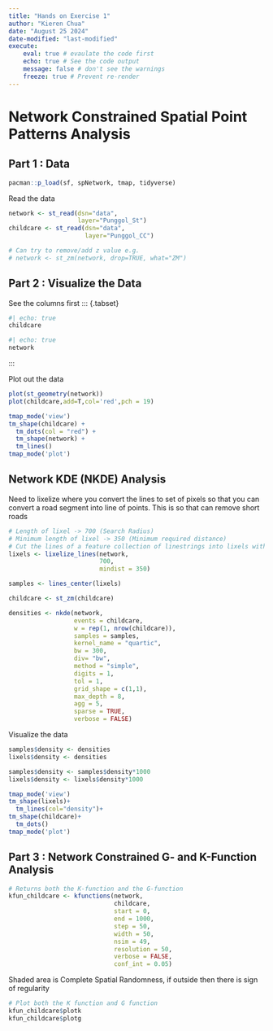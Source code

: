 ```yaml
---
title: "Hands on Exercise 1"
author: "Kieren Chua"
date: "August 25 2024"
date-modified: "last-modified"
execute: 
    eval: true # evaulate the code first
    echo: true # See the code output
    message: false # don't see the warnings
    freeze: true # Prevent re-render
---
```


# Network Constrained Spatial Point Patterns Analysis

## Part 1 : Data

```r
pacman::p_load(sf, spNetwork, tmap, tidyverse)
```

Read the data
```r
network <- st_read(dsn="data", 
                   layer="Punggol_St")
childcare <- st_read(dsn="data",
                     layer="Punggol_CC")

# Can try to remove/add z value e.g.
# network <- st_zm(network, drop=TRUE, what="ZM")
```

## Part 2 : Visualize the Data

See the columns first
::: {.tabset}

```r
#| echo: true
childcare
```
```r
#| echo: true
network
```
:::

Plot out the data
```r
plot(st_geometry(network))
plot(childcare,add=T,col='red',pch = 19)
```

```r
tmap_mode('view')
tm_shape(childcare) + 
  tm_dots(col = "red") + 
  tm_shape(network) +
  tm_lines()
tmap_mode('plot')
```

## Network KDE (NKDE) Analysis

Need to lixelize where you convert the lines to set of pixels so that you can convert a road segment into line of points. This is so that can remove short roads
```r
# Length of lixel -> 700 (Search Radius)
# Minimum length of lixel -> 350 (Minimum required distance)
# Cut the lines of a feature collection of linestrings into lixels with a specified minimal distance may fail if the line geometries are self intersecting
lixels <- lixelize_lines(network, 
                         700, 
                         mindist = 350)
```

```r
samples <- lines_center(lixels)
```

```r
childcare <- st_zm(childcare)
```

```r
densities <- nkde(network, 
                  events = childcare,
                  w = rep(1, nrow(childcare)),
                  samples = samples,
                  kernel_name = "quartic",
                  bw = 300, 
                  div= "bw", 
                  method = "simple", 
                  digits = 1, 
                  tol = 1,
                  grid_shape = c(1,1), 
                  max_depth = 8,
                  agg = 5, 
                  sparse = TRUE,
                  verbose = FALSE)
```

Visualize the data 
```r
samples$density <- densities
lixels$density <- densities
```

```r
samples$density <- samples$density*1000
lixels$density <- lixels$density*1000
```

```r
tmap_mode('view')
tm_shape(lixels)+
  tm_lines(col="density")+
tm_shape(childcare)+
  tm_dots()
tmap_mode('plot')
```

## Part 3 : Network Constrained G- and K-Function Analysis

```r
# Returns both the K-function and the G-function
kfun_childcare <- kfunctions(network, 
                             childcare,
                             start = 0, 
                             end = 1000, 
                             step = 50, 
                             width = 50, 
                             nsim = 49, 
                             resolution = 50,
                             verbose = FALSE, 
                             conf_int = 0.05)
```

Shaded area is Complete Spatial Randomness, if outside then there is sign of regularity

```r
# Plot both the K function and G function
kfun_childcare$plotk
kfun_childcare$plotg
```
